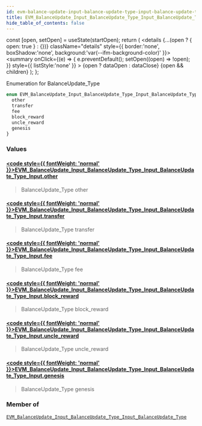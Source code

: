 ```yaml
---
id: evm-balance-update-input-balance-update-type-input-balance-update-type-input
title: EVM_BalanceUpdate_Input_BalanceUpdate_Type_Input_BalanceUpdate_Type_Input
hide_table_of_contents: false
---
```







  const [open, setOpen] = useState(startOpen);
  return (
    <details {...(open ? { open: true } : {})} className="details" style={{ border:'none', boxShadow:'none', background:'var(--ifm-background-color)' }}>
      <summary
        onClick={(e) => {
          e.preventDefault();
          setOpen((open) => !open);
        }}
        style={{ listStyle:'none' }}
      >
      {open ? dataOpen : dataClose}
      </summary>
      {open && children}
    </details>
  );
};




Enumeration for BalanceUpdate_Type


```graphql
enum EVM_BalanceUpdate_Input_BalanceUpdate_Type_Input_BalanceUpdate_Type_Input {
  other
  transfer
  fee
  block_reward
  uncle_reward
  genesis
}
```




### Values

#### [<code style={{ fontWeight: 'normal' }}>EVM_BalanceUpdate_Input_BalanceUpdate_Type_Input_BalanceUpdate_Type_Input.<b>other</b></code>](#) 
> BalanceUpdate_Type other
> 

#### [<code style={{ fontWeight: 'normal' }}>EVM_BalanceUpdate_Input_BalanceUpdate_Type_Input_BalanceUpdate_Type_Input.<b>transfer</b></code>](#) 
> BalanceUpdate_Type transfer
> 

#### [<code style={{ fontWeight: 'normal' }}>EVM_BalanceUpdate_Input_BalanceUpdate_Type_Input_BalanceUpdate_Type_Input.<b>fee</b></code>](#) 
> BalanceUpdate_Type fee
> 

#### [<code style={{ fontWeight: 'normal' }}>EVM_BalanceUpdate_Input_BalanceUpdate_Type_Input_BalanceUpdate_Type_Input.<b>block_reward</b></code>](#) 
> BalanceUpdate_Type block_reward
> 

#### [<code style={{ fontWeight: 'normal' }}>EVM_BalanceUpdate_Input_BalanceUpdate_Type_Input_BalanceUpdate_Type_Input.<b>uncle_reward</b></code>](#) 
> BalanceUpdate_Type uncle_reward
> 

#### [<code style={{ fontWeight: 'normal' }}>EVM_BalanceUpdate_Input_BalanceUpdate_Type_Input_BalanceUpdate_Type_Input.<b>genesis</b></code>](#) 
> BalanceUpdate_Type genesis
> 



### Member of

[`EVM_BalanceUpdate_Input_BalanceUpdate_Type_Input_BalanceUpdate_Type`](/docs/graphql-reference/inputs/evm-balance-update-input-balance-update-type-input-balance-update-type)  <Badge class="secondary" text="input"/>


